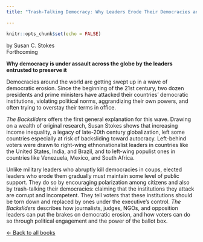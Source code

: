 ```yaml
---
title: "Trash-Talking Democracy: Why Leaders Erode Their Democracies and How to Stop Them"

---
```

  
  
```r
knitr::opts_chunk$set(echo = FALSE)
```

by Susan C. Stokes <br/>
Forthcoming

**Why democracy is under assault across the globe by the leaders entrusted to preserve it**

Democracies around the world are getting swept up in a wave of democratic erosion. Since the beginning of the 21st century, two dozen presidents and prime ministers have attacked their countries’ democratic institutions, violating political norms, aggrandizing their own powers, and often trying to overstay their terms in office.

*The Backsliders* offers the first general explanation for this wave. Drawing on a wealth of original research, Susan Stokes shows that increasing income inequality, a legacy of late-20th century globalization, left some countries especially at risk of backsliding toward autocracy. Left-behind voters were drawn to right-wing ethnonationalist leaders in countries like the United States, India, and Brazil, and to left-wing populist ones in countries like Venezuela, Mexico, and South Africa. 

Unlike military leaders who abruptly kill democracies in coups, elected leaders who erode them gradually must maintain some level of public support. They do so by encouraging polarization among citizens and also by trash-talking their democracies: claiming that the institutions they attack are corrupt and incompetent. They tell voters that these institutions should be torn down and replaced by ones under the executive’s control. *The Backsliders* describes how journalists, judges, NGOs, and opposition leaders can put the brakes on democratic erosion, and how voters can do so through political engagement and the power of the ballot box.


[&larr; Back to all books](books.html)